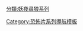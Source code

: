 {{Navbox
| name   = 妖夜尋狼
| title  = {{link-en|妖夜尋狼系列電影|Underworld (film series)|妖夜尋狼}}
| state = {{{state|autocollapse}}}
| bodyclass = hlist
| group1  = 電影
| list1   = 
* 《[[妖夜尋狼|-{zh-cn:黑夜传说;zh-tw:決戰異世界;zh-hk:妖夜尋狼}-]]》（2003）
* 《[[妖夜尋狼之魔間叛徒|-{zh-cn:黑夜传说2;zh-tw:決戰異世界：進化時代;zh-hk:妖夜尋狼之魔間叛徒}-]]》（2006）
* 《[[妖夜尋狼前傳之狼神誕生|-{zh-cn:黑夜传说前传：狼族再起;zh-tw:決戰異世界前傳：鬼哭狼嚎;zh-hk:妖夜尋狼前傳之狼神誕生}-]]》（2009）
* 《[[妖夜尋狼：血姬覺醒|-{zh-cn:黑夜傳說4：覺醒;zh-tw:決戰異世界：未來復甦;zh-hk:妖夜尋狼：血姬覺醒}-]]》（2012）
* 《[[決戰異世界：弒血之戰|-{zh-cn:黑夜传说5：血战; zh-hk:妖夜尋狼：世紀血戰; zh-tw:決戰異世界：弒血之戰}-]]》（2016）

| group2 = {{link-en|妖夜尋狼角色列表|List of Underworld characters|角色}}
| list2  = 
* {{link-en|莎倫娜 (決戰異世界)|Selene (Underworld)|莎倫娜}}
* {{link-en|麥可·柯文|Michael Corvin|麥可}}
* {{link-en|呂西安|Lucian (Underworld)}}
* {{link-en|亞歷山大 (妖夜尋狼)|Alexander Corvinus|亞歷山大}}
* {{link-en|馬爾庫斯 (妖夜尋狼)|Marcus Corvinus|馬爾庫斯}}

| group3 = 音樂 
| list3  = 
* [[Underworld（原聲帶）|Underworld]]
*[[Underworld: Evolution（原聲帶）|Underworld: Evolution]]
* [[Underworld: Rise of the Lycans（原聲帶）|Underworld: Rise of the Lycans]]
* [[Underworld: Awakening（原聲帶）|Underworld: Awakening]]

|group4 = 書籍
|list4  = 
* ''Underworld'' (2003)
* ''Underworld: Blood Enemy'' 
* ''Underworld: Evolution'' 
* ''Underworld: Rise of the Lycans''

|group5 = 漫畫
|list5  = 
* ''Underworld''
* ''Underworld: Evolution''
* ''Underworld: Red in Tooth and Claw''
* ''Underworld: Rise of the Lycans''

|group6 = 動畫
|list6  = {{link-en|妖夜尋狼：無盡的戰爭|Underworld: Endless War}}

|group7 = 電子遊戲
|list7  = 
* {{link-en|妖夜尋狼：永恆的戰爭|Underworld: The Eternal War}}

| below  = 
* '''{{Icon|Category}} [[:Category:妖夜尋狼 (系列電影)|分類]]'''
* '''{{Icon|Book}} [[:en:Book:Underworld|書籍]]'''
* '''{{Icon|Portal}} 主題頁: [[Portal:電影|電影]]'''
}}<noinclude>
{{collapsible option}}
{{DEFAULTSORT:Underworld}}
[[分類:妖夜尋狼系列]]
[[Category:恐怖片系列導航模板]]
</noinclude>